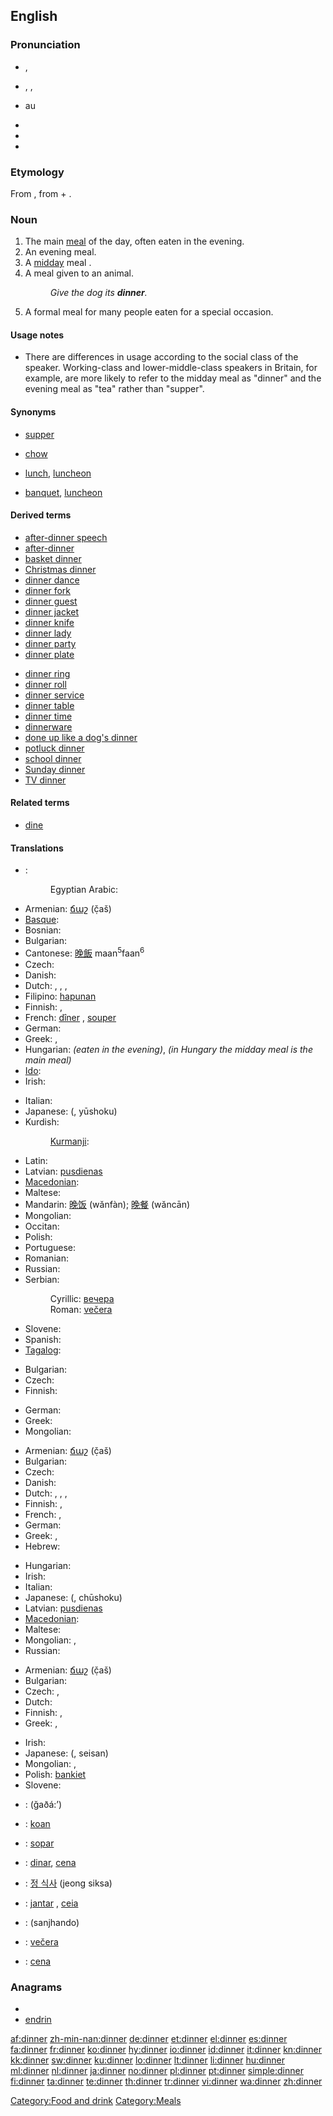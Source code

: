 {{wikipedia|Dinner}}
==English==

{{rank|sit|considerable|private|768|dinner|command|etc.|broke}}

===Pronunciation===
* {{a|UK}} {{IPA|/ˈdɪnə/}}, {{SAMPA|/"dIn@/}}
* {{a|US}} {{enPR|dĭnʹər}}, {{IPA|/ˈdɪnɚ/}}, {{SAMPA|/"dIn@`}}
* {{audio|en-us-dinner.ogg|Audio (US)}}au
* {{audio|En-uk-dinner.ogg|Audio (UK)}}
* {{rhymes|ɪnə(r)}}
* {{hyphenation|din|ner}}

===Etymology===
From {{etyl|fro|en}} {{term|disner||lang=fro|lunch, but originally breakfast}}, from {{etyl|la|en}} {{term|dis-||lang=la}} + {{term|ieiuno|iēiūnō|lang=la|to break the fast}}.

===Noun===
{{en-noun|s|-}}

# The main [[meal]] of the day, often eaten in the evening.
# An evening meal.
# A [[midday]] meal {{italbrac|in a context in which the lighter evening meal is called [[supper]] or [[tea]]}}.
# A meal given to an animal.
#: ''Give the dog its '''dinner'''.''
# A formal meal for many people eaten for a special occasion.

====Usage notes====
* There are differences in usage according to the social class of the speaker. Working-class and lower-middle-class speakers in Britain, for example, are more likely to refer to the midday meal as "dinner" and the evening meal as "tea" rather than "supper".

====Synonyms====
* {{sense|main meal of the day, often eaten in the evening}} [[supper]]
* {{sense|meal given to an animal}} [[chow]]
* {{sense|midday meal}} [[lunch]], [[luncheon]]
* {{sense|formal meal for many people eaten at a special occasion}} [[banquet]], [[luncheon]]

====Derived terms====
{{rel-top|Terms derived from ''dinner''}}
* [[after-dinner speech]]
* [[after-dinner]]
* [[basket dinner]]
* [[Christmas dinner]]
* [[dinner dance]]
* [[dinner fork]]
* [[dinner guest]]
* [[dinner jacket]]
* [[dinner knife]]
* [[dinner lady]]
* [[dinner party]]
* [[dinner plate]]
{{rel-mid}}
* [[dinner ring]]
* [[dinner roll]]
* [[dinner service]]
* [[dinner table]]
* [[dinner time]]
* [[dinnerware]]
* [[done up like a dog's dinner]]
* [[potluck dinner]]
* [[school dinner]]
* [[Sunday dinner]]
* [[TV dinner]]
{{rel-bottom}}

====Related terms====
* [[dine]]

====Translations====
{{trans-top|main meal of the day}}
* {{ttbc|Arabic}}: {{rfc-tbot}}{{t-|ar|عشاء|tr={{LR}}3ashaa'|alt=عَشاء}}
*: Egyptian Arabic: {{rfc-tbot}}{{tø|arz|عشاء|tr={{LR|sc=Arab|xs=Egyptian Arabic}}3ashaa'|sc=Arab}}
* Armenian: [[ճաշ]] (č̣aš)
* [[Basque]]: {{t|eu|afari|xs=Basque}}
* Bosnian: {{t-|bs|večera|f}}
* Bulgarian: {{t+|bg|вечеря|f}}
* Cantonese: [[晚飯]] maan<sup>5</sup>faan<sup>6</sup>
* Czech: {{t+|cs|oběd|m}}
* Danish: {{t+|da|middag}}
* Dutch: {{t+|nl|avondeten|n}}, {{t-|nl|avondmaaltijd|m}}, {{t+|nl|avondmaal|n}}, {{t+|nl|eten|n}}
* Filipino: [[hapunan]]
* Finnish: {{t-|fi|päivällinen}}, {{t+|fi|illallinen}}
* French: [[dîner]] {{m}}, [[souper]] {{m}} {{italbrac|Belgium|Cajun|Swiss and Canadian French -in Belgium, Louisiana, Romandy and Quebec, "dîner" means "lunch"}}
* German: {{t+|de|Abendessen|n}}
* Greek: {{t+|el|φαγητό|n|tr=fagitó}}, {{t|el|κύριο γεύμα|n|tr=kýrio gévma}}
* Hungarian: {{t+|hu|vacsora}} ''(eaten in the evening)'', {{t+|hu|ebéd}} ''(in Hungary the midday meal is the main meal)''
* [[Ido]]: {{t+|io|dineo|xs=Ido}}
* Irish: {{t-|ga|dinnéar|m|xs=Irish}}
{{trans-mid}}
* Italian: {{t+|it|cena|f}}
* Japanese: {{Jpan|[[夕食]]}} ({{Jpan|[[ゆうしょく]]}}, yūshoku)
* Kurdish:
*: [[Kurmanji]]: {{t|ku|şîv}} {{f}}
* Latin: {{t+|la|cena|f|alt=cēna}}
* Latvian: [[pusdienas]] {{f|p}}
* [[Macedonian]]: {{t-|mk|вечера|f|tr=véčera}}
* Maltese: {{t-|mt|ċena|f|xs=Maltese}}
* Mandarin: [[晚饭]] (wănfàn); [[晚餐]] (wăncān)
* Mongolian: {{t|mn|оройн хоол|tr=orojn hool|sc=Cyrl|xs=Mongolian}}
* Occitan: {{t+|oc|sopar|m|xs=Occitan}}
* Polish: {{t+|pl|obiad|m}}
* Portuguese: {{t+|pt|jantar}}
* Romanian: {{t-|ro|cină}}
* Russian: {{t+|ru|ужин|m|tr=úžin}}
* Serbian:
*: Cyrillic: [[вечера#Serbian|вечера]] {{f}}
*: Roman: [[večera#Serbian|večera]] {{f}}
* Slovene: {{t+|sl|večerja|f}}
* Spanish: {{t+|es|cena|f}}
* [[Tagalog]]: {{t-|tl|hapunan|xs=Tagalog}}
{{trans-bottom}}

{{trans-top|a meal given to an animal}}
* Bulgarian: {{t|bg|хранене|n}}
* Czech: {{t-|cs|žrádlo|n}}
* Finnish: {{t+|fi|ruoka}}
{{trans-mid}}
* German: {{t+|de|Futter|n}}
* Greek: {{t+|el|τροφή|f|tr=trofí}}
* Mongolian: {{t|mn|амьтны хоол|tr=am'tny hool|sc=Cyrl|xs=Mongolian}}
{{trans-bottom}}

{{trans-top|midday meal}}
* Armenian: [[ճաշ]] (č̣aš)
* Bulgarian: {{t+|bg|обед|m}}
* Czech: {{t+|cs|oběd|m}}
* Danish: {{t+|da|middag}}
* Dutch: {{t|nl|middageten|n}}, {{t|nl|middagmaaltijd|m}}, {{t|nl|middagmaal|n}}, {{t+|nl|lunch|m}}
* Finnish: {{t+|fi|lounas}}, {{t-|fi|päivällinen}}
* French: {{t+|fr|déjeuner|m}}, {{t+|fr|dîner}} {{italbrac|Belgium, Cajun, Swiss, Canadian, Louisiana and Romandy French}}
* German: {{t+|de|Mittagessen|n}}
* Greek: {{t+|el|γεύμα|n|tr=gévma}}, {{t+|el|μεσημεριανό|n|tr=mesimerianó}}
* Hebrew: {{t|he|ארוחת-ערב|tr=arukhát érev}}
{{trans-mid}}
* Hungarian: {{t+|hu|ebéd}}
* Irish: {{t-|ga|dinnéar|m|xs=Irish}}
* Italian: {{t+|it|pranzo|m}}
* Japanese: {{Jpan|[[昼食]]}} ({{Jpan|[[ちゅうしょく]]}}, chūshoku)
* Latvian: [[pusdienas]] {{f|p}}
* [[Macedonian]]: {{t|mk|ручек|m|tr=rúček}}
* Maltese: {{t-|mt|pranzu|m|xs=Maltese}}
* Mongolian: {{t|mn|өдрийн хоол|tr=ôdrijn hool|sc=Cyrl|xs=Mongolian}},  {{t|mn|үдийн хоол|tr=ùdijn hool|sc=Cyrl|xs=Mongolian}}
* Russian: {{t+|ru|обед|m|tr=ob'éd}}
{{trans-bottom}}

{{trans-top|a formal meal}}
* Armenian: [[ճաշ]] (č̣aš)
* Bulgarian: {{t+|bg|банкет|m}}
* Czech: {{t+|cs|oběd|m}}, {{t+|cs|večeře|f}}
* Dutch: {{t|nl|dinee|n}}
* Finnish: {{t+|fi|illallinen}}, {{t-|fi|päivällinen}}
* Greek: {{qualifier|taking place in noon}} {{t+|el|γεύμα|n|tr=gévma}}, {{qualifier|taking place in late afternoon}} {{t|el|δείπνο|n|tr=deípno}}
{{trans-mid}}
* Irish: {{t-|ga|dinnéar|m|xs=Irish}}
* Japanese: {{Jpan|[[正餐]]}} ({{Jpan|[[せいさん]]}}, seisan)
* Mongolian: {{t|mn|цайллага|tr=cajllaga|sc=Cyrl|xs=Mongolian}},  {{t|mn|дайллага|tr=dajllaga|sc=Cyrl|xs=Mongolian}}
* Polish: [[bankiet]] {{m}}
* Slovene: {{t+|sl|večerja|f}}
{{trans-bottom}}

{{checktrans-top}}
* {{ttbc|Arabic}}: {{Arab|[[غذاء]]}} (ğaðá:’)
* {{ttbc|Breton}}: [[koan]] {{f}}
* {{ttbc|Catalan}}: [[sopar]] {{m}}
* {{ttbc|Interlingua}}: [[dinar]], [[cena]]
* {{ttbc|Korean}}: [[정 식사]] (jeong siksa)
* {{ttbc|Portuguese}}: [[jantar]] {{m}}, [[ceia]] {{f}}
* {{ttbc|Sindhi}}: {{sd-Arab|[[سانجھاندو]]}} (sanjhando) {{m}}
* {{ttbc|Slovak}}: [[večera#Slovak|večera]] {{f}}
* {{ttbc|Spanish}}: [[cena#Spanish|cena]] {{f}}
{{checktrans-bottom}}

===Anagrams===
* {{alphagram|deinnr}}
* [[endrin#English|endrin]]

[[Category:Food and drink]]
[[Category:Meals]]

[[af:dinner]]
[[zh-min-nan:dinner]]
[[de:dinner]]
[[et:dinner]]
[[el:dinner]]
[[es:dinner]]
[[fa:dinner]]
[[fr:dinner]]
[[ko:dinner]]
[[hy:dinner]]
[[io:dinner]]
[[id:dinner]]
[[it:dinner]]
[[kn:dinner]]
[[kk:dinner]]
[[sw:dinner]]
[[ku:dinner]]
[[lo:dinner]]
[[lt:dinner]]
[[li:dinner]]
[[hu:dinner]]
[[ml:dinner]]
[[nl:dinner]]
[[ja:dinner]]
[[no:dinner]]
[[pl:dinner]]
[[pt:dinner]]
[[simple:dinner]]
[[fi:dinner]]
[[ta:dinner]]
[[te:dinner]]
[[th:dinner]]
[[tr:dinner]]
[[vi:dinner]]
[[wa:dinner]]
[[zh:dinner]]